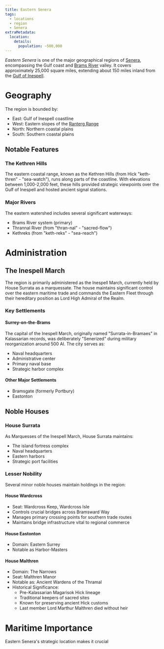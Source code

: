 ```yaml
---
title: Eastern Senera
tags:
  - locations
  - region
  - Senera
extraMetadata:
  location:
    details:
      population: ~500,000
---
```


_Eastern Senera_ is one of the major geographical regions of
[Senera](./senera.mdx), encompassing the Gulf coast and
[Brams River](./brams-river.mdx) valley. It covers approximately 25,000 square
miles, extending about 150 miles inland from the
[Gulf of Inespell](./gulf-of-inespell.mdx).

# Geography

The region is bounded by:

- East: Gulf of Inespell coastline
- West: Eastern slopes of the [Ranterg Range](./ranterg-range.mdx)
- North: Northern coastal plains
- South: Southern coastal plains

## Notable Features

### The Kethren Hills

The eastern coastal range, known as the Kethren Hills (from Hick "keth-thren" -
"sea-watch"), runs along parts of the coastline. With elevations between
1,000-2,000 feet, these hills provided strategic viewpoints over the Gulf of
Inespell and hosted ancient signal stations.

### Major Rivers

The eastern watershed includes several significant waterways:

- Brams River system (primary)
- Thrannal River (from "thran-nal" - "sacred-flow")
- Kethreks (from "keth-reks" - "sea-reach")

# Administration

## The Inespell March

The region is primarily administered as the Inespell March, currently held by
House Surrata as a marquessate. The house maintains significant control over the
eastern maritime trade and commands the Eastern Fleet through their hereditary
position as Lord High Admiral of the Realm.

### Key Settlements

#### Surrey-on-the-Brams

The capital of the Inespell March, originally named "Surrata-in-Bramaes" in
Kalassarian records, was deliberately "Senerized" during military reorganization
around 500 AI. The city serves as:

- Naval headquarters
- Administrative center
- Primary naval base
- Strategic harbor complex

#### Other Major Settlements

- Bramsgate (formerly Portbury)
- Eastonton

## Noble Houses

### House Surrata

As Marquesses of the Inespell March, House Surrata maintains:

- The island fortress complex
- Naval headquarters
- Eastern harbors
- Strategic port facilities

### Lesser Nobility

Several minor noble houses maintain holdings in the region:

#### House Wardcross

- Seat: Wardcross Keep, Wardcross Isle
- Controls crucial bridges across Bramsward Way
- Manages primary crossing points for southern trade routes
- Maintains bridge infrastructure vital to regional commerce

#### House Eastonton

- Domain: Eastern Surrey
- Notable as Harbor-Masters

#### House Malthren

- Domain: The Narrows
- Seat: Malthren Manor
- Notable as: Ancient Wardens of the Thramal
- Historical Significance:
  - Pre-Kalassarian Magarisok Hick lineage
  - Traditional keepers of sacred sites
  - Known for preserving ancient Hick customs
  - Last member Lord Marthur Malthren died without heir

# Maritime Importance

Eastern Senera's strategic location makes it crucial
